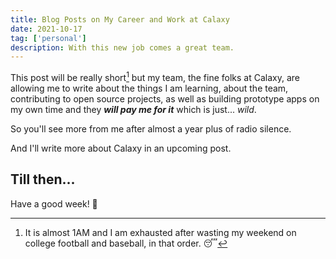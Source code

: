 ```yaml
---
title: Blog Posts on My Career and Work at Calaxy
date: 2021-10-17
tag: ['personal']
description: With this new job comes a great team.
---
```


This post will be really short[^1] but my team, the fine folks at Calaxy, are allowing me to write about the things I am learning, about the team, contributing to open source projects, as well as building prototype apps on my own time and they _**will pay me for it**_ which is just... _wild_.

So you'll see more from me after almost a year plus of radio silence.

And I'll write more about Calaxy in an upcoming post.

## Till then...

Have a good week! 🥳


[^1]: It is almost 1AM and I am exhausted after wasting my weekend on college football and baseball, in that order. 😴